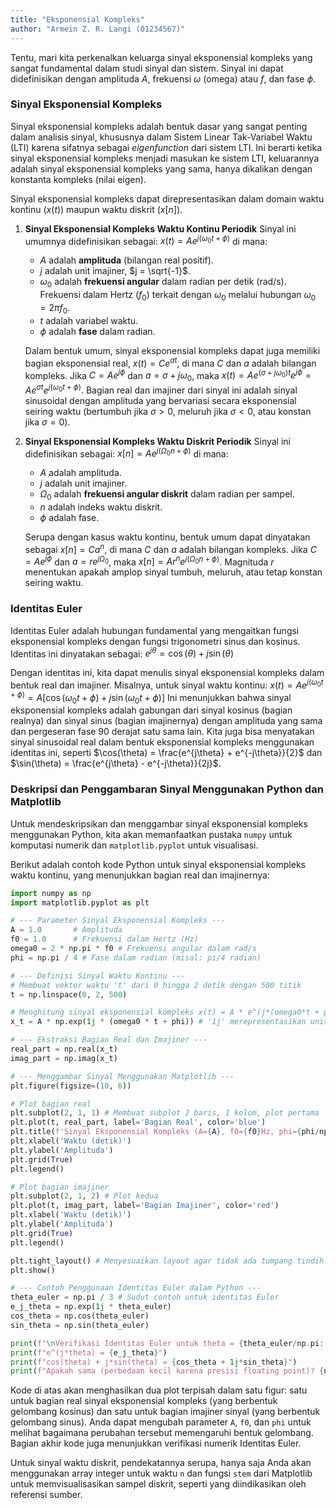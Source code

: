 ```yaml
---
title: "Eksponensial Kompleks"
author: "Armein Z. R. Langi (01234567)"
---
```


Tentu, mari kita perkenalkan keluarga sinyal eksponensial kompleks yang sangat fundamental dalam studi sinyal dan sistem. Sinyal ini dapat didefinisikan dengan amplituda $A$, frekuensi $\omega$ (omega) atau $f$, dan fase $\phi$.

### Sinyal Eksponensial Kompleks

Sinyal eksponensial kompleks adalah bentuk dasar yang sangat penting dalam analisis sinyal, khususnya dalam Sistem Linear Tak-Variabel Waktu (LTI) karena sifatnya sebagai *eigenfunction* dari sistem LTI. Ini berarti ketika sinyal eksponensial kompleks menjadi masukan ke sistem LTI, keluarannya adalah sinyal eksponensial kompleks yang sama, hanya dikalikan dengan konstanta kompleks (nilai eigen).

Sinyal eksponensial kompleks dapat direpresentasikan dalam domain waktu kontinu ($x(t)$) maupun waktu diskrit ($x[n]$).

1.  **Sinyal Eksponensial Kompleks Waktu Kontinu Periodik**
    Sinyal ini umumnya didefinisikan sebagai:
    $x(t) = A e^{j(\omega_0 t + \phi)}$
    di mana:
    *   $A$ adalah **amplituda** (bilangan real positif).
    *   $j$ adalah unit imajiner, $j = \sqrt{-1}$.
    *   $\omega_0$ adalah **frekuensi angular** dalam radian per detik (rad/s). Frekuensi dalam Hertz ($f_0$) terkait dengan $\omega_0$ melalui hubungan $\omega_0 = 2\pi f_0$.
    *   $t$ adalah variabel waktu.
    *   $\phi$ adalah **fase** dalam radian.

    Dalam bentuk umum, sinyal eksponensial kompleks dapat juga memiliki bagian eksponensial real, $x(t) = C e^{at}$, di mana $C$ dan $a$ adalah bilangan kompleks. Jika $C = A e^{j\phi}$ dan $a = \sigma + j\omega_0$, maka $x(t) = A e^{(\sigma + j\omega_0)t} e^{j\phi} = A e^{\sigma t} e^{j(\omega_0 t + \phi)}$. Bagian real dan imajiner dari sinyal ini adalah sinyal sinusoidal dengan amplituda yang bervariasi secara eksponensial seiring waktu (bertumbuh jika $\sigma > 0$, meluruh jika $\sigma < 0$, atau konstan jika $\sigma = 0$).

2.  **Sinyal Eksponensial Kompleks Waktu Diskrit Periodik**
    Sinyal ini didefinisikan sebagai:
    $x[n] = A e^{j(\Omega_0 n + \phi)}$
    di mana:
    *   $A$ adalah amplituda.
    *   $j$ adalah unit imajiner.
    *   $\Omega_0$ adalah **frekuensi angular diskrit** dalam radian per sampel.
    *   $n$ adalah indeks waktu diskrit.
    *   $\phi$ adalah fase.

    Serupa dengan kasus waktu kontinu, bentuk umum dapat dinyatakan sebagai $x[n] = C a^n$, di mana $C$ dan $a$ adalah bilangan kompleks. Jika $C = A e^{j\phi}$ dan $a = r e^{j\Omega_0}$, maka $x[n] = A r^n e^{j(\Omega_0 n + \phi)}$. Magnituda $r$ menentukan apakah amplop sinyal tumbuh, meluruh, atau tetap konstan seiring waktu.

### Identitas Euler

Identitas Euler adalah hubungan fundamental yang mengaitkan fungsi eksponensial kompleks dengan fungsi trigonometri sinus dan kosinus. Identitas ini dinyatakan sebagai:
$e^{j\theta} = \cos(\theta) + j \sin(\theta)$

Dengan identitas ini, kita dapat menulis sinyal eksponensial kompleks dalam bentuk real dan imajiner. Misalnya, untuk sinyal waktu kontinu:
$x(t) = A e^{j(\omega_0 t + \phi)} = A [\cos(\omega_0 t + \phi) + j \sin(\omega_0 t + \phi)]$
Ini menunjukkan bahwa sinyal eksponensial kompleks adalah gabungan dari sinyal kosinus (bagian realnya) dan sinyal sinus (bagian imajinernya) dengan amplituda yang sama dan pergeseran fase 90 derajat satu sama lain. Kita juga bisa menyatakan sinyal sinusoidal real dalam bentuk eksponensial kompleks menggunakan identitas ini, seperti $\cos(\theta) = \frac{e^{j\theta} + e^{-j\theta}}{2}$ dan $\sin(\theta) = \frac{e^{j\theta} - e^{-j\theta}}{2j}$.

### Deskripsi dan Penggambaran Sinyal Menggunakan Python dan Matplotlib

Untuk mendeskripsikan dan menggambar sinyal eksponensial kompleks menggunakan Python, kita akan memanfaatkan pustaka `numpy` untuk komputasi numerik dan `matplotlib.pyplot` untuk visualisasi.

Berikut adalah contoh kode Python untuk sinyal eksponensial kompleks waktu kontinu, yang menunjukkan bagian real dan imajinernya:

```python
import numpy as np
import matplotlib.pyplot as plt

# --- Parameter Sinyal Eksponensial Kompleks ---
A = 1.0       # Amplituda
f0 = 1.0      # Frekuensi dalam Hertz (Hz)
omega0 = 2 * np.pi * f0 # Frekuensi angular dalam rad/s
phi = np.pi / 4 # Fase dalam radian (misal: pi/4 radian)

# --- Definisi Sinyal Waktu Kontinu ---
# Membuat vektor waktu 't' dari 0 hingga 2 detik dengan 500 titik
t = np.linspace(0, 2, 500)

# Menghitung sinyal eksponensial kompleks x(t) = A * e^(j*(omega0*t + phi))
x_t = A * np.exp(1j * (omega0 * t + phi)) # '1j' merepresentasikan unit imajiner

# --- Ekstraksi Bagian Real dan Imajiner ---
real_part = np.real(x_t)
imag_part = np.imag(x_t)

# --- Menggambar Sinyal Menggunakan Matplotlib ---
plt.figure(figsize=(10, 6))

# Plot bagian real
plt.subplot(2, 1, 1) # Membuat subplot 2 baris, 1 kolom, plot pertama
plt.plot(t, real_part, label='Bagian Real', color='blue')
plt.title(f'Sinyal Eksponensial Kompleks (A={A}, f0={f0}Hz, phi={phi/np.pi:.2f}pi rad)')
plt.xlabel('Waktu (detik)')
plt.ylabel('Amplituda')
plt.grid(True)
plt.legend()

# Plot bagian imajiner
plt.subplot(2, 1, 2) # Plot kedua
plt.plot(t, imag_part, label='Bagian Imajiner', color='red')
plt.xlabel('Waktu (detik)')
plt.ylabel('Amplituda')
plt.grid(True)
plt.legend()

plt.tight_layout() # Menyesuaikan layout agar tidak ada tumpang tindih
plt.show()

# --- Contoh Penggunaan Identitas Euler dalam Python ---
theta_euler = np.pi / 3 # Sudut contoh untuk identitas Euler
e_j_theta = np.exp(1j * theta_euler)
cos_theta = np.cos(theta_euler)
sin_theta = np.sin(theta_euler)

print(f"\nVerifikasi Identitas Euler untuk theta = {theta_euler/np.pi:.2f}pi rad:")
print(f"e^(j*theta) = {e_j_theta}")
print(f"cos(theta) + j*sin(theta) = {cos_theta + 1j*sin_theta}")
print(f"Apakah sama (perbedaan kecil karena presisi floating point)? {np.allclose(e_j_theta, cos_theta + 1j*sin_theta)}")
```

Kode di atas akan menghasilkan dua plot terpisah dalam satu figur: satu untuk bagian real sinyal eksponensial kompleks (yang berbentuk gelombang kosinus) dan satu untuk bagian imajiner sinyal (yang berbentuk gelombang sinus). Anda dapat mengubah parameter `A`, `f0`, dan `phi` untuk melihat bagaimana perubahan tersebut memengaruhi bentuk gelombang. Bagian akhir kode juga menunjukkan verifikasi numerik Identitas Euler.

Untuk sinyal waktu diskrit, pendekatannya serupa, hanya saja Anda akan menggunakan array integer untuk waktu `n` dan fungsi `stem` dari Matplotlib untuk memvisualisasikan sampel diskrit, seperti yang diindikasikan oleh referensi sumber.